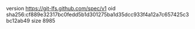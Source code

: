 version https://git-lfs.github.com/spec/v1
oid sha256:cf889e32317bc0fedd5b1d301275ba1d35dcc933f4a12a7c657425c3bc12ab49
size 8985
